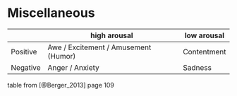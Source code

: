 # Miscellaneous

| | high arousal | low arousal | 
|---|---|---|
|Positive| Awe / Excitement / Amusement (Humor) | Contentment|
Negative | Anger / Anxiety | Sadness | 

table from [@Berger_2013] page 109


